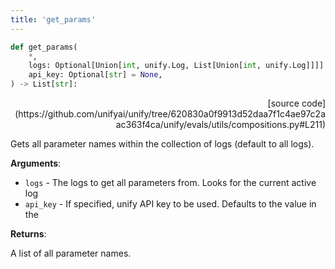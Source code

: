 ```yaml
---
title: 'get_params'
---
```


```python
def get_params(
    *,
    logs: Optional[Union[int, unify.Log, List[Union[int, unify.Log]]]] = "all",
    api_key: Optional[str] = None,
) -> List[str]:
```

<p align="right">[source code](https://github.com/unifyai/unify/tree/620830a0f9913d52daa7f1c4ae97c2aac363f4ca/unify/evals/utils/compositions.py#L211)</p>

Gets all parameter names within the collection of logs (default to all logs).

**Arguments**:

- `logs` - The logs to get all parameters from. Looks for the current active log
- `api_key` - If specified, unify API key to be used. Defaults to the value in the



**Returns**:

A list of all parameter names.